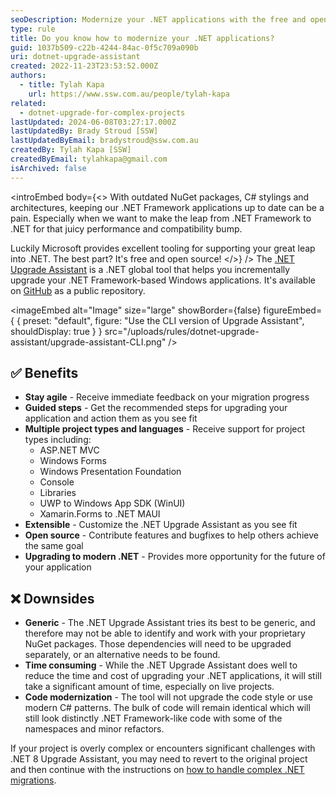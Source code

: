 ```yaml
---
seoDescription: Modernize your .NET applications with the free and open-source .NET Upgrade Assistant, a global tool that helps incrementally upgrade .NET Framework-based Windows applications.
type: rule
title: Do you know how to modernize your .NET applications?
guid: 1037b509-c22b-4244-84ac-0f5c709a090b
uri: dotnet-upgrade-assistant
created: 2022-11-23T23:53:52.000Z
authors:
  - title: Tylah Kapa
    url: https://www.ssw.com.au/people/tylah-kapa
related:
  - dotnet-upgrade-for-complex-projects
lastUpdated: 2024-06-08T03:27:17.000Z
lastUpdatedBy: Brady Stroud [SSW]
lastUpdatedByEmail: bradystroud@ssw.com.au
createdBy: Tylah Kapa [SSW]
createdByEmail: tylahkapa@gmail.com
isArchived: false
---
```


<introEmbed
  body={<>
With outdated NuGet packages, C# stylings and architectures, keeping our .NET Framework applications up to date can be a pain. Especially when we want to make the leap from .NET Framework to .NET for that juicy performance and compatibility bump.

Luckily Microsoft provides excellent tooling for supporting your great leap into .NET. The best part? It's free and open source!
  </>}
/>
The [.NET Upgrade Assistant](https://dotnet.microsoft.com/en-us/platform/upgrade-assistant) is a .NET global tool that helps you incrementally upgrade your .NET Framework-based Windows applications. It's available on [GitHub](https://github.com/dotnet/upgrade-assistant) as a public repository.


<imageEmbed
  alt="Image"
  size="large"
  showBorder={false}
  figureEmbed={ {
    preset: "default",
    figure: "Use the CLI version of Upgrade Assistant",
    shouldDisplay: true
  } }
  src="/uploads/rules/dotnet-upgrade-assistant/upgrade-assistant-CLI.png"
/>


## ✅ Benefits

- **Stay agile** - Receive immediate feedback on your migration progress
- **Guided steps** - Get the recommended steps for upgrading your application and action them as you see fit
- **Multiple project types and languages** - Receive support for project types including:
  - ASP.NET MVC
  - Windows Forms
  - Windows Presentation Foundation
  - Console
  - Libraries
  - UWP to Windows App SDK (WinUI)
  - Xamarin.Forms to .NET MAUI
- **Extensible** - Customize the .NET Upgrade Assistant as you see fit
- **Open source** - Contribute features and bugfixes to help others achieve the same goal
- **Upgrading to modern .NET** - Provides more opportunity for the future of your application

## ❌ Downsides

- **Generic** - The .NET Upgrade Assistant tries its best to be generic, and therefore may not be able to identify and work with your proprietary NuGet packages. Those dependencies will need to be upgraded separately, or an alternative needs to be found.
- **Time consuming** - While the .NET Upgrade Assistant does well to reduce the time and cost of upgrading your .NET applications, it will still take a significant amount of time, especially on live projects.
- **Code modernization** - The tool will not upgrade the code style or use modern C# patterns. The bulk of code will remain identical which will still look distinctly .NET Framework-like code with some of the namespaces and minor refactors.

If your project is overly complex or encounters significant challenges with .NET 8 Upgrade Assistant, you may need to revert to the original project and then continue with the instructions on [how to handle complex .NET migrations](/dotnet-upgrade-for-complex-projects).
